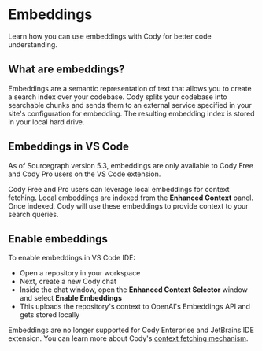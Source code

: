 # Embeddings

<p className="subtitle">Learn how you can use embeddings with Cody for better code understanding.</p>

## What are embeddings?

Embeddings are a semantic representation of text that allows you to create a search index over your codebase. Cody splits your codebase into searchable chunks and sends them to an external service specified in your site's configuration for embedding. The resulting embedding index is stored in your local hard drive.

## Embeddings in VS Code

<Callout type= "info">As of Sourcegraph version 5.3, embeddings are only available to Cody Free and Cody Pro users on the VS Code extension.</Callout>

Cody Free and Pro users can leverage local embeddings for context fetching. Local embeddings are indexed from the **Enhanced Context** panel. Once indexed, Cody will use these embeddings to provide context to your search queries.

## Enable embeddings

To enable embeddings in VS Code IDE:

- Open a repository in your workspace
- Next, create a new Cody chat
- Inside the chat window, open the **Enhanced Context Selector** window and select **Enable Embeddings**
- This uploads the repository's context to OpenAI's Embeddings API and gets stored locally

<Callout type="note">Embeddings are no longer supported for Cody Enterprise and JetBrains IDE extension. You can learn more about Cody's [context fetching mechanism](/cody/core-concepts/context#context-fetching-mechanism).</Callout>
